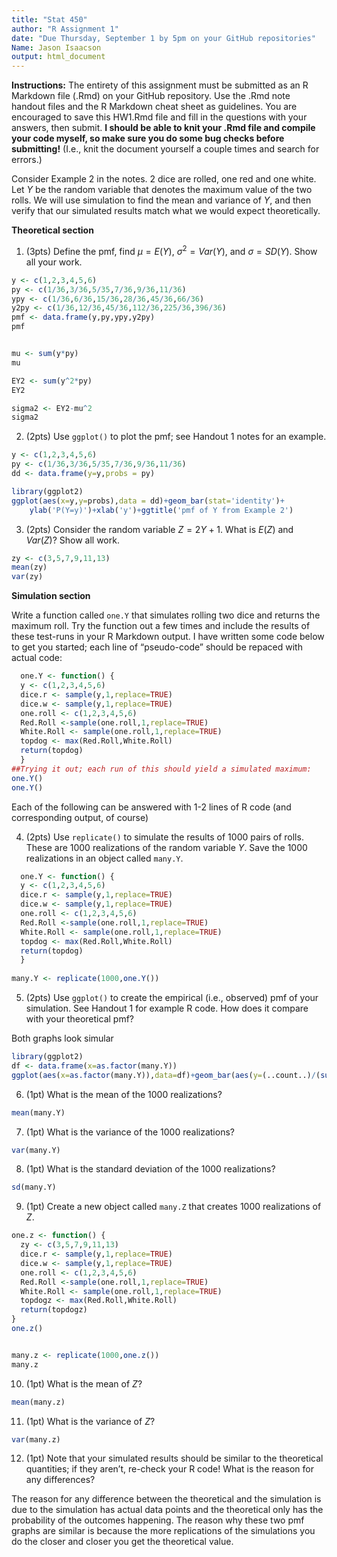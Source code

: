 ---
title: "Stat 450"
author: "R Assignment 1"
date: "Due Thursday, September 1 by 5pm on your GitHub repositories"
Name: Jason Isaacson
output: html_document
---

**Instructions:** The entirety of this assignment must be submitted as an R Markdown file (.Rmd) on your GitHub repository.  Use the .Rmd note handout files and the R Markdown cheat sheet as guidelines.  You are encouraged to save this HW1.Rmd file and fill in the questions with your answers, then submit.  **I should be able to knit your .Rmd file and compile your code myself, so make sure you do some bug checks before submitting!** (I.e., knit the document yourself a couple times and search for errors.)

Consider Example 2 in the notes.  2 dice are rolled, one red and one white.  Let $Y$ be the random variable that denotes the maximum value of the two rolls.  We will use simulation to find the mean and variance of $Y$, and then verify that our simulated results match what we would expect theoretically.

**Theoretical section**

1. (3pts) Define the pmf, find $\mu = E(Y)$, $\sigma^2 = Var(Y)$, and $\sigma = SD(Y)$.  Show all your work.
```{r}
y <- c(1,2,3,4,5,6)
py <- c(1/36,3/36,5/35,7/36,9/36,11/36)
ypy <- c(1/36,6/36,15/36,28/36,45/36,66/36)
y2py <- c(1/36,12/36,45/36,112/36,225/36,396/36)
pmf <- data.frame(y,py,ypy,y2py)
pmf


mu <- sum(y*py)
mu

EY2 <- sum(y^2*py)
EY2

sigma2 <- EY2-mu^2
sigma2
```


2. (2pts)  Use `ggplot()` to plot the pmf; see Handout 1 notes for an example.
```{r}
y <- c(1,2,3,4,5,6)
py <- c(1/36,3/36,5/35,7/36,9/36,11/36)
dd <- data.frame(y=y,probs = py)

library(ggplot2)
ggplot(aes(x=y,y=probs),data = dd)+geom_bar(stat='identity')+
    ylab('P(Y=y)')+xlab('y')+ggtitle('pmf of Y from Example 2')

```


3. (2pts)  Consider the random variable $Z=2Y+1$.  What is $E(Z)$ and $Var(Z)$?  Show all work. 

```{r}
zy <- c(3,5,7,9,11,13)
mean(zy)
var(zy)
```




**Simulation section**  


Write a function called `one.Y` that simulates rolling two dice and returns the maximum roll.  Try the function out a few times and include the results of these test-runs in your R Markdown output. I have written some code below to get you started; each line of "pseudo-code" should be repaced with actual code:

<!--NOTE: You should probably change the below code to eval=TRUE when you submit, else your function will not be compiled and your pdf/word/HTML file will not reproduce any output!  -->

```{r,eval=FALSE}
  one.Y <- function() {
  y <- c(1,2,3,4,5,6)
  dice.r <- sample(y,1,replace=TRUE)  
  dice.w <- sample(y,1,replace=TRUE)
  one.roll <- c(1,2,3,4,5,6)
  Red.Roll <-sample(one.roll,1,replace=TRUE)
  White.Roll <- sample(one.roll,1,replace=TRUE)  
  topdog <- max(Red.Roll,White.Roll)
  return(topdog)
  }
##Trying it out; each run of this should yield a simulated maximum:
one.Y()
one.Y()
```

Each of the following can be answered with 1-2 lines of R code (and corresponding output, of course)

4. (2pts) Use `replicate()` to simulate the results of 1000 pairs of rolls.  These are 1000 realizations of the random variable $Y$. Save the 1000 realizations in an object called `many.Y`.
```{r}
  one.Y <- function() {
  y <- c(1,2,3,4,5,6)
  dice.r <- sample(y,1,replace=TRUE)  
  dice.w <- sample(y,1,replace=TRUE)
  one.roll <- c(1,2,3,4,5,6)
  Red.Roll <-sample(one.roll,1,replace=TRUE)
  White.Roll <- sample(one.roll,1,replace=TRUE)  
  topdog <- max(Red.Roll,White.Roll)
  return(topdog)
  }
  
many.Y <- replicate(1000,one.Y())


```

5.  (2pts) Use `ggplot()` to create the empirical (i.e., observed) pmf of your simulation.  See Handout 1 for example R code.  How does it compare with your theoretical pmf?

Both graphs look simular

```{r}
 
library(ggplot2)
df <- data.frame(x=as.factor(many.Y))
ggplot(aes(x=as.factor(many.Y)),data=df)+geom_bar(aes(y=(..count..)/(sum(..count..))))+ylab('observed proportion')+xlab('y')+ggtitle('simulated pmf')


```

6. (1pt)  What is the mean of the 1000 realizations?
```{r}
mean(many.Y)
```

7. (1pt)  What is the variance of the 1000 realizations?
```{r}
var(many.Y)

```

8.  (1pt) What is the standard deviation of the 1000 realizations?
```{r}
sd(many.Y)

```

9. (1pt)  Create a new object called `many.Z` that creates 1000 realizations of $Z$.
```{r}
one.z <- function() {
  zy <- c(3,5,7,9,11,13)
  dice.r <- sample(y,1,replace=TRUE)  
  dice.w <- sample(y,1,replace=TRUE)
  one.roll <- c(1,2,3,4,5,6)
  Red.Roll <-sample(one.roll,1,replace=TRUE)
  White.Roll <- sample(one.roll,1,replace=TRUE)  
  topdogz <- max(Red.Roll,White.Roll)
  return(topdogz)
}
one.z()


many.z <- replicate(1000,one.z())
many.z
```

10. (1pt)  What is the mean of $Z$?
```{r}
mean(many.z)

```

11. (1pt)  What is the variance of $Z$?
```{r}
var(many.z)
```

12. (1pt) Note that your simulated results should be similar to the theoretical quantities; if they aren't, re-check your R code!  What is the reason for any 
differences?

The reason for any difference between the theoretical and the simulation is due to the simulation has actual data points and the theoretical only has the probability
of the outcomes happening. The reason why these two pmf graphs are similar is because the more replications of the simulations you do the closer and closer you get 
the theoretical value. 



